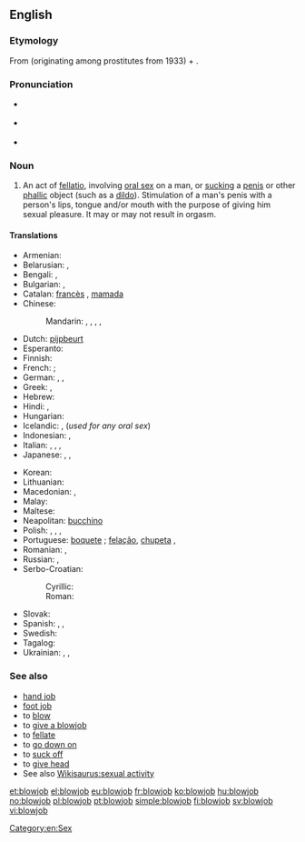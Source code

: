 ==English==
{{wikipedia}}

===Etymology===
From {{term|blow|blow off|to fellate}} (originating among prostitutes from 1933) + {{term|job}}.

===Pronunciation===
* {{a|UK}} {{IPA|/ˈbləʊdʒɒb/}}
* {{a|US}} {{IPA|/ˈbloʊdʒɑb/}}
* {{audio|en-us-blowjob.ogg|Audio (US)}}

===Noun===
{{en-noun}}

# {{context|sex|slang}} An act of [[fellatio]], involving [[oral sex]] on a man, or [[suck]]ing a [[penis]] or other [[phallic]] object (such as a [[dildo]]). Stimulation of a man's penis with a person's lips, tongue and/or mouth with the purpose of giving him sexual pleasure. It may or may not result in orgasm.

====Translations====
{{trans-top|the act of sucking}}
* Armenian: {{t-|hy|մինետ|tr=minet}}
* Belarusian: {{t-|be|мінет|m|tr=minjét|sc=Cyrl}}, {{t-|be|адсос|m|tr=adsós|sc=Cyrl}}
* Bengali: {{t-|bn|ব্লোজব|tr=blojôb|sc=Beng}}, {{t-|bn|ব্লো-জব|tr=blo-jôb|sc=Beng}}
* Bulgarian: {{t+|bg|свирка|f|tr=svirka}}, {{t-|bg|минет|m|tr=minét}}
* Catalan: [[francès]] {{m}}, [[mamada]] {{f}}
* Chinese:
*: Mandarin: {{t|cmn|口交|tr=kǒujiāo|sc=Hani}}, {{t|cmn|吹功|tr=chuī​gōng|sc=Hani}}, {{t|cmn|吹簫|sc=Hani}}, {{t|cmn|吹箫|tr=chuīxiāo|sc=Hani}}, {{t|cmn|口淫|tr=kǒuyín|sc=Hani}}
* Dutch: [[pijpbeurt]]
* Esperanto: {{t-|eo|kaclekado}}
* Finnish: {{t-|fi|suihinotto}}
* French: {{t+|fr|fellation|f}}; {{t+|fr|pipe|f}}
* German: {{t+|de|Blasen|n}}, {{t-|de|Sex auf "Französisch"|m}}, {{t+|de|Blowjob|m}}
* Greek: {{t+|el|πίπα|f|tr=pípa}},  {{t+|el|τσιμπούκι|tr=tsimpoύki}}
* Hebrew: {{t+|he|מציצה|tr=mtsitsa}}
* Hindi: {{t-|hi|शिश्न चूषण|tr=śiśna cūṣaṇ|sc=Deva}}, {{t-|hi|मुख-मैथुन|tr=mukha-maithuna|sc=Deva}}
* Hungarian: {{t+|hu|leszopás}}
* Icelandic: {{t-|is|tott|n}}, {{t-|is|munnmök|n|p}} (''used for any oral sex'')
* Indonesian: {{t-|id|fellatio|m}}, {{t-|id|blowjob}}
* Italian: {{t+|it|pompino|m}}, {{t+|it|pompa|f}}, {{t+|it|bocchino|m}}, {{t+|it|fellatio|f}}
* Japanese: {{t+|ja|尺八|tr=しゃくはち, shakuhachi}},  {{t-|ja|しゃくはち|tr=shakuhachi}}, {{t-|ja|フェラ|tr=fera|sc=Jpan}}
{{trans-mid}}
* Korean: {{t-|ko|구강성교|tr=gugang seong-gyo|sc=Kore}}
* Lithuanian: {{t-|lt|čiulpimas|m}}
* Macedonian: {{t-|mk|пушење|tr=púšenje}},  {{t-|mk|дудлање|n|tr=dúdlanje}}
* Malay: {{t-|ms|fellatio|m}}
* Maltese: {{t-|mt|irdiegħ}}
* Neapolitan: [[bucchino]] {{m}}
* Polish: {{t-|pl|ssanie pały|n}}, {{t-|pl|ssanie fiuta|n}}, {{t-|pl|ssanie chuja|n}}, {{t-|pl|obciąganie|n}}
* Portuguese: [[boquete]] {{m}}; [[felação]], [[chupeta]] {{f}},  {{t-|pt|chupada|f}}
* Romanian: {{t-|ro|muie|f}}, {{t-|ro|mumu|n}}
* Russian: {{t+|ru|минет|m|tr=minét}}, {{t+|ru|отсос|m|tr=otsós}}
* Serbo-Croatian:
*: Cyrillic: {{t-|sh|пушење|n|sc=Cyrl}}
*: Roman: {{t-|sh|pušenje|n}}
* Slovak: {{qualifier|slang, vulgar}} {{t-|sk|fajka|f}}
* Spanish: {{t+|es|francés|m}}, {{t+|es|mamada|f}},  {{t+|es|pete|m}}
* Swedish: {{t+|sv|avsugning|c}}
* Tagalog: {{t-|tl|tsupa}}
* Ukrainian: {{t-|uk|мінєт|m|tr=minjét|sc=Cyrl}}, {{t-|uk|мінет|m|tr=minét|sc=Cyrl}}, {{t-|uk|відсос|m|tr=vidsós|sc=Cyrl}}
{{trans-bottom}}

===See also===
* [[hand job]]
* [[foot job]]
* to [[blow]]
* to [[give a blowjob]]
* to [[fellate]]
* to [[go down on]]
* to [[suck off]]
* to [[give head]]
* See also [[Wikisaurus:sexual activity]]

[[Category:en:Sex]]

[[et:blowjob]]
[[el:blowjob]]
[[eu:blowjob]]
[[fr:blowjob]]
[[ko:blowjob]]
[[hu:blowjob]]
[[no:blowjob]]
[[pl:blowjob]]
[[pt:blowjob]]
[[simple:blowjob]]
[[fi:blowjob]]
[[sv:blowjob]]
[[vi:blowjob]]